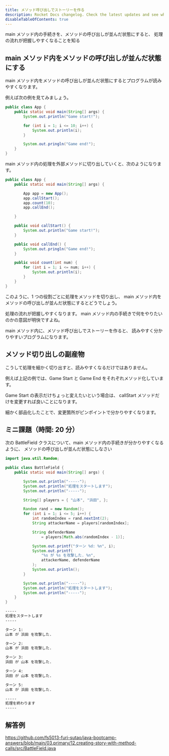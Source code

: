 ```yaml
---
title: メソッド呼び出しでストーリーを作る
description: Rocket Docs changelog. Check the latest updates and see what's new.
disableTableOfContents: true
---
```


<p class="goal">
  main メソッド内の手続きを、メソッドの呼び出しが並んだ状態にすると、
  処理の流れが把握しやすくなることを知る
</p>

## main メソッド内をメソッドの呼び出しが並んだ状態にする

main メソッド内をメソッドの呼び出しが並んだ状態にするとプログラムが読みやすくなります。

例えば次の例を見てみましょう。

```java
public class App {
    public static void main(String[] args) {
        System.out.println("Game start!");

        for (int i = 1; i <= 10; i++) {
            System.out.println(i);
        }

        System.out.pringln("Game end!");
    }
}
```

main メソッド内の処理を外部メソッドに切り出していくと、次のようになります。

```java
public class App {
    public static void main(String[] args) {

        App app = new App();
        app.callStart();
        app.count(10);
        app.callEnd();

    }

    public void callStart() {
        System.out.println("Game start!");
    }

    public void callEnd() {
        System.out.pringln("Game end!");
    }

    public void count(int num) {
        for (int i = 1; i <= num; i++) {
            System.out.println(i);
        }
    }
}
```

このように、1 つの役割ごとに処理をメソッドを切り出し、
main メソッド内をメソッドの呼び出しが並んだ状態にするとどうでしょう。

処理の流れが把握しやすくなります。
main メソッド内の手続きで何をやりたいのかの意図が明快ですよね。

main メソッド内に、メソッド呼び出しでストーリーを作ると、
読みやすく分かりやすいプログラムになります。

## メソッド切り出しの副産物

こうして処理を細かく切り出すと、読みやすくなるだけではありません。

例えば上記の例では、Game Start と Game End をそれぞれメソッド化しています。

Game Start の表示だけちょっと変えたいという場合は、
callStart メソッドだけを変更すれば良いことになります。

細かく部品化したことで、変更箇所がピンポイントで分かりやすくなります。

## ミニ課題（時間: 20 分）

次の BattleField クラスについて、main メソッド内の手続きが分かりやすくなるように、
メソッドの呼び出しが並んだ状態にしなさい

```java title=src/BattleField.java
import java.util.Random;

public class BattleField {
    public static void main(String[] args) {

        System.out.println("-----");
        System.out.println("処理をスタートします");
        System.out.println("-----");

        String[] players = { "山本", "浜田", };

        Random rand = new Random();
        for (int i = 1; i <= 5; i++) {
            int randomIndex = rand.nextInt(2);
            String attackerName = players[randomIndex];

            String defenderName
                = players[Math.abs(randomIndex - 1)];

            System.out.printf("ターン %d: %n", i);
            System.out.printf(
                "%s が %s を攻撃した. %n",
                attackerName, defenderName
            );
            System.out.println();
        }

        System.out.println("-----");
        System.out.println("処理をスタートします");
        System.out.println("-----");
    }
}
```

```txt title=BattleFieldクラスの実行結果
-----
処理をスタートします
-----

ターン 1:
山本 が 浜田 を攻撃した.

ターン 2:
山本 が 浜田 を攻撃した.

ターン 3:
浜田 が 山本 を攻撃した.

ターン 4:
浜田 が 山本 を攻撃した.

ターン 5:
山本 が 浜田 を攻撃した.

-----
処理を終わります
-----

```

## 解答例

https://github.com/fs5013-furi-sutao/java-bootcamp-answers/blob/main/03.primary/12.creating-story-with-method-calls/src/BattleField.java
